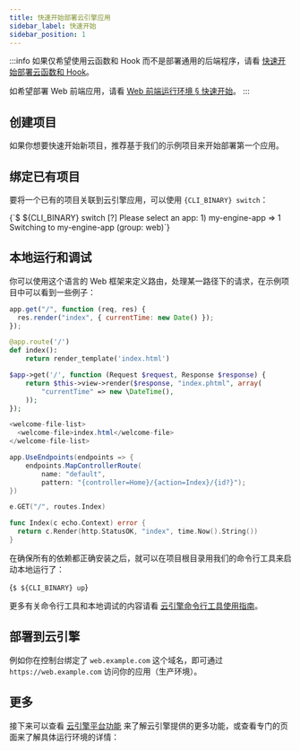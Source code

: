 ```yaml
---
title: 快速开始部署云引擎应用
sidebar_label: 快速开始
sidebar_position: 1
---
```



:::info
如果仅希望使用云函数和 Hook 而不是部署通用的后端程序，请看 [快速开始部署云函数和 Hook](/v3/sdk/engine/functions/getting-started)。

如希望部署 Web 前端应用，请看 [Web 前端运行环境 § 快速开始](/v3/sdk/engine/deploy/webapp/#快速开始)。
:::

<PlatformIntroduction />

## 创建项目

如果你想要快速开始新项目，推荐基于我们的示例项目来开始部署第一个应用。

<QuickStartNew />

## 绑定已有项目

<p>
  要将一个已有的项目关联到云引擎应用，可以使用 <code>{CLI_BINARY} switch</code>：
</p>

<CodeBlock>
  {`$ ${CLI_BINARY} switch
[?] Please select an app:
 1) my-engine-app
 => 1
Switching to my-engine-app (group: web)`}
</CodeBlock>



## 本地运行和调试

你可以使用这个语言的 Web 框架来定义路由，处理某一路径下的请求，在示例项目中可以看到一些例子：

<EngineRuntimes>
<TabItem value='nodejs'>

```javascript title='app.js'
app.get("/", function (req, res) {
  res.render("index", { currentTime: new Date() });
});
```

</TabItem>
<TabItem value='python'>

```python title='app.py'
@app.route('/')
def index():
    return render_template('index.html')
```

</TabItem>
<TabItem value='php'>

```php title='src/app.php'
$app->get('/', function (Request $request, Response $response) {
    return $this->view->render($response, "index.phtml", array(
        "currentTime" => new \DateTime(),
    ));
});
```

</TabItem>
<TabItem value='java'>

```java title='src/main/webapp/WEB-INF/web.xml'
<welcome-file-list>
  <welcome-file>index.html</welcome-file>
</welcome-file-list>
```

</TabItem>
<TabItem value='dotnet'>

```cs title='web/Startup.cs'
app.UseEndpoints(endpoints => {
    endpoints.MapControllerRoute(
        name: "default",
        pattern: "{controller=Home}/{action=Index}/{id?}");
})
```

</TabItem>
<TabItem value='go'>

```go title='main.go'
e.GET("/", routes.Index)
```

```go title='routes/index.go'
func Index(c echo.Context) error {
  return c.Render(http.StatusOK, "index", time.Now().String())
}
```

</TabItem>
</EngineRuntimes>

在确保所有的依赖都正确安装之后，就可以在项目根目录用我们的命令行工具来启动本地运行了：

<CodeBlock className="sh">{`$ ${CLI_BINARY} up`}</CodeBlock>

更多有关命令行工具和本地调试的内容请看 [云引擎命令行工具使用指南](/v3/sdk/engine/cli/)。

## 部署到云引擎

<QuickStartDeploy />

<CloudCustomDomain noStaging={true} />

例如你在控制台绑定了 `web.example.com` 这个域名，即可通过 `https://web.example.com` 访问你的应用（生产环境）。

## 更多

接下来可以查看 [云引擎平台功能](/v3/sdk/engine/platform) 来了解云引擎提供的更多功能，或查看专门的页面来了解具体运行环境的详情：

<PlatformRuntimes />
